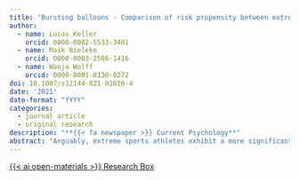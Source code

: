 ```yaml
---
title: "Bursting balloons - Comparison of risk propensity between extreme sports, esports, and the general public"
author:
  - name: Lucas Keller
    orcid: 0000-0002-5533-3481
  - name: Maik Bieleke
    orcid: 0000-0003-2586-1416
  - name: Wanja Wolff
    orcid: 0000-0001-8130-0272
doi: 10.1007/s12144-021-02616-4
date: '2021'
date-format: "YYYY"
categories:
  - journal article
  - original research
description: "**{{< fa newspaper >}} Current Psychology**"
abstract: "Arguably, extreme sports athletes exhibit a more significant risk appetite than the general public. Are standard behavioral risk measures able to capture this? To answer this question, we assessed self-reports of risk taking and measured the risk-taking behavior of samples of snowboarders and climbers. Two groups of non-athletes, university students and crowdworkers, and athletes of a sport that does not include the potential of grave injury or death, esports athletes, serve as control conditions and complement our study. Across these five different groups, 1313 participants performed an online version of the Balloon Analogue Risk Task (BART) and gave self-reports of general willingness to take risks and sports-specific risk taking. Extreme sports athletes exhibited greater risk taking in the BART than non-athletes and esports athletes. Furthermore, BART-performance predicted sports-specific risk taking and its affective consequences. Our results speak to the BART’s ecological validity and the unique role of physical consequences on risk-taking behavior."
---
```


<a class="btn btn-dark rounded-pill" href="https://researchbox.org/202" role="button">{{< ai open-materials >}} Research Box</a>
